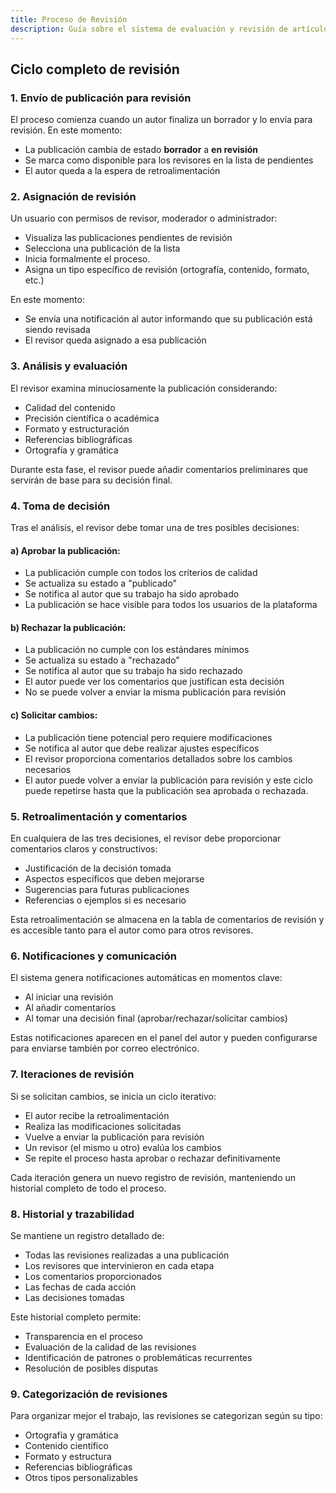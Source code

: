 ```yaml
---
title: Proceso de Revisión
description: Guía sobre el sistema de evaluación y revisión de artículos en Axotl Xires
---
```


## Ciclo completo de revisión

### 1. Envío de publicación para revisión

El proceso comienza cuando un autor finaliza un borrador y lo envía para revisión. En este momento:

- La publicación cambia de estado **borrador** a **en revisión**
- Se marca como disponible para los revisores en la lista de pendientes
- El autor queda a la espera de retroalimentación

### 2. Asignación de revisión

Un usuario con permisos de revisor, moderador o administrador:

- Visualiza las publicaciones pendientes de revisión
- Selecciona una publicación de la lista
- Inicia formalmente el proceso.
- Asigna un tipo específico de revisión (ortografía, contenido, formato, etc.)

En este momento:

- Se envía una notificación al autor informando que su publicación está siendo revisada
- El revisor queda asignado a esa publicación

### 3. Análisis y evaluación

El revisor examina minuciosamente la publicación considerando:

- Calidad del contenido
- Precisión científica o académica
- Formato y estructuración
- Referencias bibliográficas
- Ortografía y gramática

Durante esta fase, el revisor puede añadir comentarios preliminares que servirán de base para su decisión final.

### 4. Toma de decisión

Tras el análisis, el revisor debe tomar una de tres posibles decisiones:

#### a) Aprobar la publicación:

- La publicación cumple con todos los criterios de calidad
- Se actualiza su estado a "publicado"
- Se notifica al autor que su trabajo ha sido aprobado
- La publicación se hace visible para todos los usuarios de la plataforma

#### b) Rechazar la publicación:

- La publicación no cumple con los estándares mínimos
- Se actualiza su estado a "rechazado"
- Se notifica al autor que su trabajo ha sido rechazado
- El autor puede ver los comentarios que justifican esta decisión
- No se puede volver a enviar la misma publicación para revisión

#### c) Solicitar cambios:

- La publicación tiene potencial pero requiere modificaciones
- Se notifica al autor que debe realizar ajustes específicos
- El revisor proporciona comentarios detallados sobre los cambios necesarios
- El autor puede volver a enviar la publicación para revisión y este ciclo puede repetirse hasta que la publicación sea aprobada o rechazada.

### 5. Retroalimentación y comentarios

En cualquiera de las tres decisiones, el revisor debe proporcionar comentarios claros y constructivos:

- Justificación de la decisión tomada
- Aspectos específicos que deben mejorarse
- Sugerencias para futuras publicaciones
- Referencias o ejemplos si es necesario

Esta retroalimentación se almacena en la tabla de comentarios de revisión y es accesible tanto para el autor como para otros revisores.

### 6. Notificaciones y comunicación

El sistema genera notificaciones automáticas en momentos clave:

- Al iniciar una revisión
- Al añadir comentarios
- Al tomar una decisión final (aprobar/rechazar/solicitar cambios)

Estas notificaciones aparecen en el panel del autor y pueden configurarse para enviarse también por correo electrónico.

### 7. Iteraciones de revisión

Si se solicitan cambios, se inicia un ciclo iterativo:

- El autor recibe la retroalimentación
- Realiza las modificaciones solicitadas
- Vuelve a enviar la publicación para revisión
- Un revisor (el mismo u otro) evalúa los cambios
- Se repite el proceso hasta aprobar o rechazar definitivamente

Cada iteración genera un nuevo registro de revisión, manteniendo un historial completo de todo el proceso.

### 8. Historial y trazabilidad

Se mantiene un registro detallado de:

- Todas las revisiones realizadas a una publicación
- Los revisores que intervinieron en cada etapa
- Los comentarios proporcionados
- Las fechas de cada acción
- Las decisiones tomadas

Este historial completo permite:

- Transparencia en el proceso
- Evaluación de la calidad de las revisiones
- Identificación de patrones o problemáticas recurrentes
- Resolución de posibles disputas

### 9. Categorización de revisiones

Para organizar mejor el trabajo, las revisiones se categorizan según su tipo:

- Ortografía y gramática
- Contenido científico
- Formato y estructura
- Referencias bibliográficas
- Otros tipos personalizables 